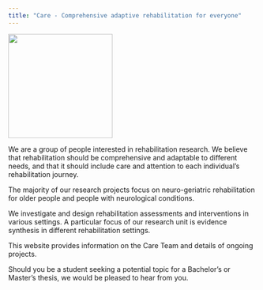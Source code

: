 ```yaml
---
title: "Care - Comprehensive adaptive rehabilitation for everyone"
---
```


![](fig/Care_logo_japan.jpeg){width="211"}

We are a group of people interested in rehabilitation research. We believe that rehabilitation should be comprehensive and adaptable to different needs, and that it should include care and attention to each individual's rehabilitation journey.

The majority of our research projects focus on neuro-geriatric rehabilitation for older people and people with neurological conditions.

We investigate and design rehabilitation assessments and interventions in various settings. A particular focus of our research unit is evidence synthesis in different rehabilitation settings.

This website provides information on the Care Team and details of ongoing projects.

Should you be a student seeking a potential topic for a Bachelor's or Master's thesis, we would be pleased to hear from you.
